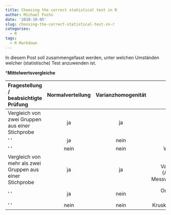 ```yaml
---
title: Choosing the correct statistical test in R
author: Michael Fuchs
date: '2018-10-05'
slug: choosing-the-correct-statistical-test-in-r
categories:
  - R
tags:
  - R Markdown
---
```


In diesem Post soll zusammengefasst werden, unter welchen Umständen welcher (statistische) Test anzuwenden ist. 

***Mittelwertsvergleiche**


| Fragestellung / beabsichtigte Prüfung       | Normalverteilung     | Varianzhomogenität | Test  |
| :------------- | :----------: | :----------: |----------: |
|  Vergleich von zwei Gruppen  aus einer Stichprobe | ja   | ja |  T-Test für unabhängige Stichproben |
| '    '   |  ja | nein    |  Welch Test |
| '    '  | nein | nein    |  Wilcoxon Test  |
| Vergleich von mehr als zwei Gruppen aus einer Stichprobe | ja | ja    |  einfaktorelle Varianzanalyse (ANOVA) ohne Messwiederholung  |
| '    '  | ja | nein    |  One-way-Test (Welch)  |
| '    '  | nein | nein    |  Kruskal Wallis Test  |











